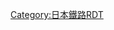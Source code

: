 {{Routemap|inline=<includeonly>yes</includeonly>|collapse=yes|title=筑波快線|title-bg=#000084|title-color=white|map=
STRq\BHFq!~HUBa\STRq\KRZu\tKRZ~~ ~~←[[中央·總武緩行線|總武線（各站停車）]]→
\HUBlf\tKBHFa!~HUBq\BHF!~HUBq\tBHF!~HUBeq~~0.0~~01 '''[[秋葉原站|秋葉原]]''' {{rint|tokyo|h}}
\\tSTR\STR\tHST~~ ~~[[仲御徒町站|仲御徒町]]
\\tSTR\HST\tSTR~~ ~~[[御徒町站|御徒町]]
\\tSTR\STR\tSTRl~~ ~~↑[[東京地下鐵]]：[[日比谷線]]→
\\tSTR\STRl\STRq~~ ~~↑[[東日本旅客鐵道|JR東]]：[[山手線]]、[[京濱東北線]]→
tSTRq\tSTRq\tTBHFt\tSTRq\tSTRq~~1.6~~02 '''[[新御徒町站|新御徒町]]''' {{rint|tokyo|e}}
tSTRq\tHSTq\tKRZt\tSTRq\tSTRq~~ ~~[[田原町站 (東京都)|田原町]]
tBHF~~3.1~~03 '''[[淺草站 (首都圈新都市鐵道)|淺草]]'''
\STR+l\tKRZ\STRq\tSTRaq~~ ~~↓東京地下鐵：[[日比谷線]]→
STR+l\KRZo\tKRZ\ABZq+l\STRq~~ ~~↓JR東：[[常磐快速線|常磐線（快速）]]→
KBSTe\STR\tSTR\STR\~~ ~~[[隅田川站|隅田川（貨物）]]
BHF!~HUBaq\tBHF!~HUBq\BHF!~HUBeq~~5.6~~04 '''[[南千住站|南千住]]''' {{rint|tokyo|h}}
KBSTaq\ABZgr\tSTRe\STR\~~ ~~東京地下鐵：{{link-ja|千住檢車區|千住検車区}}
WASSERq\hKRZWae\hKRZWae\hKRZWae\WASSERq~~ ~~[[隅田川]]
STRq\KRZu\KRZu\KRZu\STRq~~ ~~←[[京成電鐵|京成]]：[[京成本線|本線]]→
STR+r\STR\STR\STR\~~ ~~←[[東武鐵道|東武]]：[[伊勢崎線]]↓
STR\STR\STR\STR\tSTR+l~~ ~~↓[[千代田線]]→
BHF!~HUBaq\BHF!~HUBq\BHF!~HUBq\BHF!~HUBq\tBHF!~HUBeq~~7.5~~05 '''[[北千住站|北千住]]''' {{rint|tokyo|h}}{{rint|tokyo|c}}
STRl\ABZg+r\STR\STR\tSTRe
WASSERq\hKRZWae\hKRZWae\hKRZWae\hKRZWae~~ ~~[[荒川 (關東)|荒川]]
\HST\tSTRa\STR\STR~~ ~~[[小菅站|小菅]]
\STRl\tKRZ\KRZu\KRZu
STRq\STRq\tKRZ\STRr\STR
\HSTq\tKRZ\STRq\STRr~~ ~~[[綾瀨站|綾瀨]]
tBHF~~10.6~~06 '''[[青井站|青井]]'''
tBHF~~12.0~~07 '''[[六町站|六町]]'''
tKRZW+GRZq~~ ~~{{link-ja|綾瀨川|綾瀬川}}（[[東京都]]、[[埼玉縣]]界）
tSTRe
BHF~~15.6~~08 '''[[八潮站|八潮]]'''
BST~~ ~~八潮留置線
hKRZWae~~ ~~[[中川]]
BHF~~19.3~~09 '''[[三鄉中央站|三鄉中央]]'''
hKRZWae+GRZq~~ ~~[[江戶川]]（[[埼玉縣]]、[[千葉縣]]界）
tSTRa
HUBrg\tBHF!~HUBeq\~~22.1~~10 '''[[南流山站|南流山]]'''
BHFq!~HUBe\tKRZ\STRq~~ ~~←JR東：[[武藏野線]]→
STRq\tKRZ\STRq~~ ~~←[[流鐵]]：[[流山線]]→
tSTRe
BHF~~24.3~~11 '''[[流山中央公園站|流山中央公園]]'''
STRq\TBHFo\STRq~~26.5~~12 '''[[流山大鷹之森站|流山大鷹之森]]'''
STR~~ ~~←東武：[[野田線]]→
BHF~~30.0~~13 '''[[柏之葉校園站|柏之葉校園]]'''
BHF~~32.0~~ 14 '''[[柏田中站|柏田中]]'''
hKRZWae+GRZq~~ ~~[[利根川]]（[[千葉縣]]、[[茨城縣]]界）
STRq\TBHFo\STRq~~37.7~~15 '''[[守谷站|守谷]]'''
STR~~ ~~←[[關東鐵道]]：[[常總線]]→
\ABZgl\KDSTeq~~ ~~{{link-ja|筑波快線綜合基地|つくばエクスプレス総合基地|綜合基地}}
hKRZWae~~ ~~{{link-ja|小貝川|小貝川}}
STR~~ ~~↑[[直流電|直流1500&nbsp;V]]
STR+GRZq~~ ~~[[中性區]]
STR~~ ~~↓[[交流電|交流20000&nbsp;V]]
tSTRa
tBHF~~44.3~~16 '''[[未來平站|未來平]]'''
tSTRe
BHF~~48.6~~17 '''[[綠野站|綠野]]'''
BHF~~51.8~~18 '''[[萬博紀念公園站 (茨城縣)|萬博紀念公園]]'''
BHF~~55.6~~19 '''[[研究學園站|研究學園]]'''
tSTRa
tKBHFe~~58.3~~20 '''[[筑波站|筑波]]'''
|bottom={{navbar|筑波快線RDT}}
}}<noinclude>{{rdt intro|[[筑波快線|首都圈新都市鐵道筑波快線]]}}

[[Category:日本鐵路RDT]]
[[Category:筑波快線| ]]

</noinclude>